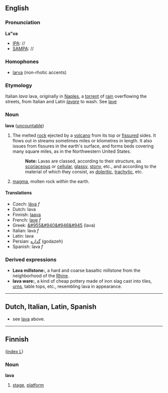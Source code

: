 ==English==
===Pronunciation===
'''La"va'''
*[[IPA]]: //
*[[SAMPA]]: //
===Homophones===
*[[larva]] (non-rhotic accents)
===Etymology===
Italian ''lava'' lava, originally in [[Naples]], a [[torrent]] of [[rain]] overflowing the streets, from Italian and Latin ''[[lavare]]'' to wash. See [[lave]]
===Noun===
'''lava''' ([[uncountable]])
#The melted [[rock]] ejected by a [[volcano]] from its top or [[fissure]]d sides. It flows out in streams sometimes miles or kilometres in length. It also issues from fissures in the earth's surface, and forms beds covering many square miles, as in the Northwestern United States.
#:'''Note:''' Lavas are classed, according to their structure, as [[scoriaceous]] or [[cellular]], [[glassy]], [[stony]], etc., and according to the material of which they consist, as [[doleritic]], [[trachytic]], etc. 
#[[magma]], molten rock ''within'' the earth.

====Translations==== 
*Czech: [[láva]] ''f''
*Dutch: lava
*Finnish: [[laava]]
*French: [[lave]] ''f''
*Greek: [[&#955&#940&#946&#945]] (lava)
*Italian: lava ''f''
*Latin: lava
*Persian: [[گدازه]] (godazeh)
*Spanish: lava ''f''

===Derived expressions===
*'''Lava millstone:''', a hard and coarse basaltic millstone from the neighborhood of the [[Rhine]].
*'''lava ware:''', a kind of cheap pottery made of iron slag cast into tiles, [[urns]], table tops, etc., resembling lava in appearance.

----

==Dutch, Italian, Latin, Spanish==
* see [[lava]] above.

----

==Finnish==
([[Wiktionary:Finnish_index_l|index L]])
===Noun===
'''lava'''
#[[stage]], [[platform]]